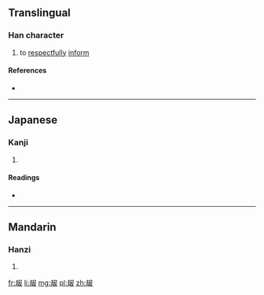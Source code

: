{{also|告}}
==Translingual==

===Han character===
{{Han char|rn=29|rad=又|as=07|sn=9|four=|canj=土戈尸中水 (GISLE)|ids=⿰[[去]][[𠬝]]}}

# to [[respectful]]ly [[inform]]

====References====
* {{Han ref|kx=0166.160|dkj=03170|hdz=10397.080|uh=53DD|ud=21469}}

----

==Japanese==

===Kanji===
{{ja-kanji|grade=|rs=又07}}

# {{defn|lang=ja|sort=又07}}

====Readings====
* {{ja-readings|on=[[こう]] (kō)|kun=}}

----

==Mandarin==

===Hanzi===
{{cmn-hanzi|pin=[[gào]] ([[gao4]])|wg=kao<sup>4</sup>}}

# {{defn|lang=cmn|sort=又07}}

[[fr:叝]]
[[li:叝]]
[[mg:叝]]
[[pl:叝]]
[[zh:叝]]